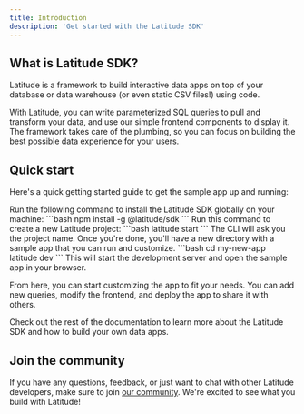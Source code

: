 ```yaml
---
title: Introduction
description: 'Get started with the Latitude SDK'
---
```


## What is Latitude SDK?

Latitude is a framework to build interactive data apps on top of your database or data warehouse (or even static CSV files!) using code.

With Latitude, you can write parameterized SQL queries to pull and transform your data, and use our simple frontend components to display it. The framework takes care of the plumbing, so you can focus on building the best possible data experience for your users.

## Quick start

Here's a quick getting started guide to get the sample app up and running:

<Steps>
  <Step title="Install Latitude SDK">
    Run the following command to install the Latitude SDK globally on your machine:
    ```bash
    npm install -g @latitude/sdk
    ```
  </Step>
  <Step title="Create the starter project">
    Run this command to create a new Latitude project:
    ```bash
    latitude start
    ```
    The CLI will ask you the project name. Once you're done, you'll have a new directory with a sample app that you can run and customize.
  </Step>
  <Step title="Navigate to the project and run the app">
    ```bash
    cd my-new-app
    latitude dev
    ```
    This will start the development server and open the sample app in your browser.
  </Step>
</Steps>

From here, you can start customizing the app to fit your needs. You can add new queries, modify the frontend, and deploy the app to share it with others.

Check out the rest of the documentation to learn more about the Latitude SDK and how to build your own data apps.

## Join the community

If you have any questions, feedback, or just want to chat with other Latitude developers, make sure to join [our community](https://join.slack.com/t/trylatitude/shared_invite/zt-17dyj4elt-rwM~h2OorAA3NtgmibhnLA). We're excited to see what you build with Latitude!